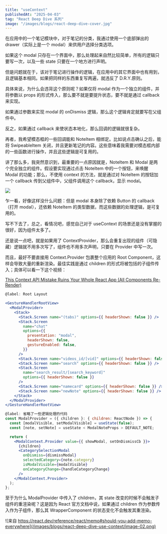 ```yaml
---
title: "useContext"
publishedAt: "2025-04-03"
tag: "React Deep Dive 系列"
image: "/images/blogs/react-deep-dive-cover.jpg"
---
```


在应用中的一个笔记模块中，对于笔记的分类，我通过使用一个底部弹出的 drawer（实际上是一个 modal）来供用户选择分类选项。

如果这个 modal 只存在一个界面中，那么处理起来自然比较简单，所有的逻辑只要写一次，以及一些 state 只要在一个地方进行声明。

但是问题就在于，该对于笔记进行操作的逻辑，在应用中的其它界面中也有用到，且逻辑基本相同。如果把同样的东西重复写两遍，就违反了 D.R.Y.原则。

具体来说，为什么会违背这个原则呢？如果仅将 modal 作为一个独立的组件，并将参数以 props 的形式传入，那么要不就是要提升状态，要不就是通过 callback 来实现。

如果通过参数来实现 modal 的 onDismiss 逻辑，那么这个逻辑肯定就要写在父组件中。

反之，如果通过 callback 来使状态本地化，那么回调的逻辑就很复杂。

再者，我希望模态框的一些回调能和 NoteItem 相绑定。比如说点击确认之后，能将 SwipeableItem 关闭，并且更新笔记的内容。这些意味着我需要对模态框内部的一些函数进行操作，并且这些逻辑是可复用的。

讲了那么多，我突然意识到，最重要的一点原因就是，NoteItem 和 Modal 是两个完全独立的组件。假设要实现通过点击 NoteItem 中的一个按钮，来唤醒 Modal 的功能；那么，不使用 context 的方法，就是通过对 NoteItem 的按钮加一个 callback 传到父组件中，父组件调用这个 callback，显示 modal。

![](/images/blogs/react-deep-dive-use-context/image-01.jpeg)

乍一看，好像这样没什么问题：但是 modal 本身除了依赖 Button 的 callback（打开 modal），还依赖 NoteItem 的类型数据，而这些数据的处理逻辑，是可复用的。

写不下去了，总之，看情况吧，感觉自己对于 useContext 的场景还是没有掌握的很好，因为组件太多了。

还是说一点吧，就是如果用了 ContextProvider，那么会重复出现的组件（可隐藏）逻辑就不用多次写了，组件也不用多次声明，只要在 Provider 中写一次。

而且，最好不要直接用 Context.Provider 包裹整个应用的 Root Component，这样会导致大量的重新渲染。最佳实践是通过 children 的形式将被包括的子组件传入；具体可以看一下这个视频：

[This Context API Mistake Ruins Your Whole React App (All Components Re-Render)](https://www.youtube.com/watch?v=16yMmAJSGek)

```jsx
@label: Root Layout

<GestureHandlerRootView>
  <ModalProvider>
    <Stack>
      <Stack.Screen name="(tabs)" options={{ headerShown: false }} />
      <Stack.Screen
        name="chat"
        options={{
          presentation: "modal",
          headerShown: false,
          gestureEnabled: false,
        }}
      />
      <Stack.Screen name="videos_id/[vid]" options={{ headerShown: false }} />
      <Stack.Screen name="search" options={{ headerShown: false }} />
      <Stack.Screen
        name="search_result/[search_keyword]"
        options={{ headerShown: false }}
      />
      <Stack.Screen name="namecard" options={{ headerShown: false }} />
      <Stack.Screen name="newNote" options={{ headerShown: false }} />
    </Stack>
  </ModalProvider>
</GestureHandlerRootView>
```

```jsx
@label: 省略了一些逻辑处理的代码
const ModalProvider = ({ children }: { children: ReactNode }) => {
  const [modalVisible, setModalVisible] = useState(false);
  const [note, setNote] = useState < ModalNoteProps > DEFAULT_NOTE;

  return (
    <ModalContext.Provider value={{ showModal, setOnDismissCb }}>
      {children}
      <CategorySelectionModal
        onDismiss={dismissModal}
        selectedCategory={note.category}
        isModalVisible={modalVisible}
        onCategoryChange={handleCategoryChange}
      />
    </ModalContext.Provider>
  );
};
```

至于为什么 ModalProvider 中传入了 children，其 state 改变的时候不会触发子组件的重渲染呢？这是因为 React 官方文档中说，如果通过 children 作为参数传入作为子组件，那么其 WrapperComponent 的状态变化不会触发其重渲染。

![来自 https://react.dev/reference/react/memo#should-you-add-memo-everywhere](/images/blogs/react-deep-dive-use-context/image-02.png)
